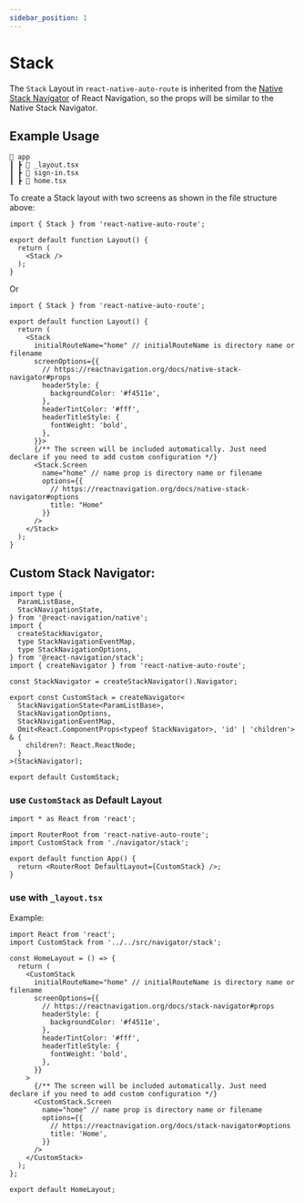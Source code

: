 ```yaml
---
sidebar_position: 1
---
```


# Stack

The `Stack` Layout in `react-native-auto-route` is inherited from the [Native Stack Navigator](https://reactnavigation.org/docs/native-stack-navigator) of React Navigation, so the props will be similar to the Native Stack Navigator.

<ReactPlayer playing controls url='/react-native-auto-route/img/stack-options.mp4' />

## Example Usage

```
📂 app
┃ ┣ 📜 _layout.tsx
┃ ┣ 📜 sign-in.tsx
┃ ┣ 📜 home.tsx
```

To create a Stack layout with two screens as shown in the file structure above:

```tsx title="app/_layout.tsx"
import { Stack } from 'react-native-auto-route';

export default function Layout() {
  return (
    <Stack />
  );
}
```

Or

```tsx title="app/_layout.tsx"
import { Stack } from 'react-native-auto-route';

export default function Layout() {
  return (
    <Stack
      initialRouteName="home" // initialRouteName is directory name or filename
      screenOptions={{
        // https://reactnavigation.org/docs/native-stack-navigator#props
        headerStyle: {
          backgroundColor: '#f4511e',
        },
        headerTintColor: '#fff',
        headerTitleStyle: {
          fontWeight: 'bold',
        },
      }}>
      {/** The screen will be included automatically. Just need declare if you need to add custom configuration */}
      <Stack.Screen
        name="home" // name prop is directory name or filename
        options={{
          // https://reactnavigation.org/docs/native-stack-navigator#options
          title: "Home"
        }} 
      />
    </Stack>
  );
}
```


## Custom Stack Navigator:

```tsx title="navigator/stack.tsx"
import type {
  ParamListBase,
  StackNavigationState,
} from '@react-navigation/native';
import {
  createStackNavigator,
  type StackNavigationEventMap,
  type StackNavigationOptions,
} from '@react-navigation/stack';
import { createNavigator } from 'react-native-auto-route';

const StackNavigator = createStackNavigator().Navigator;

export const CustomStack = createNavigator<
  StackNavigationState<ParamListBase>,
  StackNavigationOptions,
  StackNavigationEventMap,
  Omit<React.ComponentProps<typeof StackNavigator>, 'id' | 'children'> & {
    children?: React.ReactNode;
  }
>(StackNavigator);

export default CustomStack;

```

### use `CustomStack` as Default Layout

```tsx title="App.tsx"
import * as React from 'react';

import RouterRoot from 'react-native-auto-route';
import CustomStack from './navigator/stack';

export default function App() {
  return <RouterRoot DefaultLayout={CustomStack} />;
}
```

### use with `_layout.tsx`

Example:

```tsx title="app/home/_layout.tsx"
import React from 'react';
import CustomStack from '../../src/navigator/stack';

const HomeLayout = () => {
  return (
    <CustomStack
      initialRouteName="home" // initialRouteName is directory name or filename
      screenOptions={{
        // https://reactnavigation.org/docs/stack-navigator#props
        headerStyle: {
          backgroundColor: '#f4511e',
        },
        headerTintColor: '#fff',
        headerTitleStyle: {
          fontWeight: 'bold',
        },
      }}
    >
      {/** The screen will be included automatically. Just need declare if you need to add custom configuration */}
      <CustomStack.Screen
        name="home" // name prop is directory name or filename
        options={{
          // https://reactnavigation.org/docs/stack-navigator#options
          title: 'Home',
        }}
      />
    </CustomStack>
  );
};

export default HomeLayout;
```
